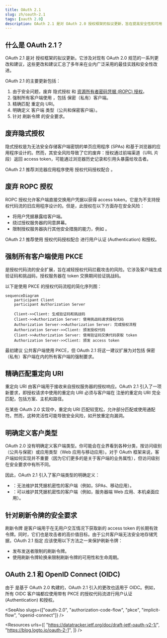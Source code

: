 ```yaml
---
title: OAuth 2.1
slug: zh/oauth-2.1
tags: [oauth 2.0]
description: OAuth 2.1 是对 OAuth 2.0 授权框架的拟议更新，旨在提高安全性和可用性，通过废弃不安全的流程并引入新的最佳实践。
---
```


## 什么是 OAuth 2.1？

OAuth 2.1 是对 <Ref slug="oauth-2.0" /> 授权框架的拟议更新。它涉及对现有 OAuth 2.0 规范的一系列更改和建议，这些更改和建议汇总了多年来在业内广泛采用的最佳实践和安全性改进。

OAuth 2.1 的主要更新包括：

1. 由于安全问题，废弃 <Ref slug="implicit-flow">隐式授权</Ref> 和 [资源所有者密码凭据 (ROPC) 授权](https://datatracker.ietf.org/doc/html/rfc6749#section-4.3)。
2. 强制所有客户端使用 <Ref slug="pkce" />，包括 <Ref slug="client" headingId="confidential-clients">保密（私有）客户端</Ref>。
3. 精确匹配 <Ref slug="redirect-uri">重定向 URI</Ref>。
4. 明确定义 <Ref slug="client">客户端</Ref> 类型（公共和保密客户端）。
5. 针对 <Ref slug="refresh-token">刷新令牌</Ref> 的安全要求。

## 废弃隐式授权

隐式授权是为无法安全存储客户端密钥的单页应用程序 (SPAs) 和基于浏览器的应用程序设计的。然而，其安全风险导致了它的废弃：授权通过前端渠道（URL 片段）返回 access token，可能通过浏览器历史记录和引用头暴露给攻击者。

OAuth 2.1 推荐浏览器应用程序使用 <Ref slug="authorization-code-flow">授权代码授权</Ref>配合 <Ref slug="pkce" />。

## 废弃 ROPC 授权

ROPC 授权允许客户端直接交换用户凭据以获得 access token。它是为不支持授权代码流的旧应用程序设计的。但是，此授权在以下方面存在安全风险：

- 将用户凭据暴露给客户端。
- 绕过授权服务器的同意屏幕。
- 限制授权服务器执行其他安全措施的能力，例如 <Ref slug="mfa" />。

OAuth 2.1 推荐使用 <Ref slug="authorization-code-flow">授权代码授权</Ref>配合 <Ref slug="pkce" />进行用户认证 (Authentication) 和授权。

## 强制所有客户端使用 PKCE

<Ref slug="pkce" /> 是授权代码流的安全扩展，旨在减轻授权代码拦截攻击的风险。它涉及客户端生成验证码和挑战码，授权服务器在 token 交换期间验证挑战码。

以下是使用 PKCE 的授权代码流程的简化序列图：

```mermaid
sequenceDiagram
    participant Client
    participant Authorization Server

    Client->>Client: 生成验证码和挑战码
    Client->>Authorization Server: 使用挑战码请求授权代码
    Authorization Server->>Authorization Server: 完成授权流程
    Authorization Server->>Client: 颁发授权代码
    Client->>Authorization Server: 使用验证码交换代码获取 token
    Authorization Server->>Client: 颁发 access token
```

最初建议 <Ref slug="client" headingId="public-clients">公共客户端</Ref>使用 PKCE，但 OAuth 2.1 将这一建议扩展为对包括 <Ref slug="client" headingId="confidential-clients">保密（私有）客户端</Ref>在内的所有客户端的强制要求。

## 精确匹配重定向 URI

<Ref slug="redirect-uri">重定向 URI</Ref> 由客户端用于接收来自授权服务器的授权响应。OAuth 2.1 引入了一项新要求，即授权请求中使用的重定向 URI 必须与客户端在 <Ref slug="authorization-server" />注册的重定向 URI 完全匹配，包括方案、主机和路径。

在某些 OAuth 2.0 实现中，重定向 URI 匹配较宽松，允许部分匹配或使用通配符。然而，这种灵活性可能导致安全风险，如开放重定向漏洞。

## 明确定义客户类型

OAuth 2.0 没有明确定义客户端类型。你可能会在业界看到各种分类，按访问级别（公共与保密）或应用类型（Web 应用与移动应用）。对于 OAuth 框架来说，客户端如何实现并不重要（因为它们更多的是关于客户端的业务属性），但访问级别在安全要求中有所不同。

因此，OAuth 2.1 引入了客户端类型的明确定义：

- <Ref slug="client" headingId="public-clients" />：无法维护其凭据机密性的客户端（例如，SPAs、移动应用）。
- <Ref slug="client" headingId="confidential-clients" />：可以维护其凭据机密性的客户端（例如，服务器端 Web 应用、本机桌面应用）。

## 针对刷新令牌的安全要求

<Ref slug="refresh-token">刷新令牌</Ref> 是客户端用于在无用户交互情况下获取新的 access token 的长期有效令牌。同时，它们也是攻击者的高价值目标。由于公共客户端无法安全地存储凭据，OAuth 2.1 指定 <Ref slug="authorization-server" /> 应该使用以下方法之一来保护刷新令牌：

- 发布<Ref slug="refresh-token" headingId="sender-constrained-refresh-tokens">发送者限制的刷新令牌</Ref>。
- 使用<Ref slug="refresh-token" headingId="refresh-token-rotation">刷新令牌轮换</Ref>来限制刷新令牌的可用性和生命周期。

## OAuth 2.1 和 OpenID Connect (OIDC)

由于 <Ref slug="openid-connect" /> 是基于 OAuth 2.0 构建的，OAuth 2.1 引入的更改也适用于 OIDC。例如，所有 OIDC 客户端都应使用带有 PKCE 的授权代码流进行用户认证 (Authentication) 和授权。

<SeeAlso slugs={["oauth-2.0", "authorization-code-flow", "pkce", "implicit-flow", "openid-connect"]} />

<Resources
  urls={[
    "https://datatracker.ietf.org/doc/draft-ietf-oauth-v2-1/",
    "https://blog.logto.io/oauth-2-1",
  ]}
/>
